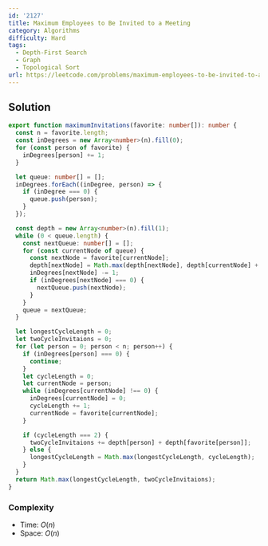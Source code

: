 ```yaml
---
id: '2127'
title: Maximum Employees to Be Invited to a Meeting
category: Algorithms
difficulty: Hard
tags:
  - Depth-First Search
  - Graph
  - Topological Sort
url: https://leetcode.com/problems/maximum-employees-to-be-invited-to-a-meeting
---
```


## Solution

```typescript showLineNumbers
export function maximumInvitations(favorite: number[]): number {
  const n = favorite.length;
  const inDegrees = new Array<number>(n).fill(0);
  for (const person of favorite) {
    inDegrees[person] += 1;
  }

  let queue: number[] = [];
  inDegrees.forEach((inDegree, person) => {
    if (inDegree === 0) {
      queue.push(person);
    }
  });

  const depth = new Array<number>(n).fill(1);
  while (0 < queue.length) {
    const nextQueue: number[] = [];
    for (const currentNode of queue) {
      const nextNode = favorite[currentNode];
      depth[nextNode] = Math.max(depth[nextNode], depth[currentNode] + 1);
      inDegrees[nextNode] -= 1;
      if (inDegrees[nextNode] === 0) {
        nextQueue.push(nextNode);
      }
    }
    queue = nextQueue;
  }

  let longestCycleLength = 0;
  let twoCycleInvitaions = 0;
  for (let person = 0; person < n; person++) {
    if (inDegrees[person] === 0) {
      continue;
    }
    let cycleLength = 0;
    let currentNode = person;
    while (inDegrees[currentNode] !== 0) {
      inDegrees[currentNode] = 0;
      cycleLength += 1;
      currentNode = favorite[currentNode];
    }

    if (cycleLength === 2) {
      twoCycleInvitaions += depth[person] + depth[favorite[person]];
    } else {
      longestCycleLength = Math.max(longestCycleLength, cycleLength);
    }
  }
  return Math.max(longestCycleLength, twoCycleInvitaions);
}
```

### Complexity

- Time: $O(n)$
- Space: $O(n)$
